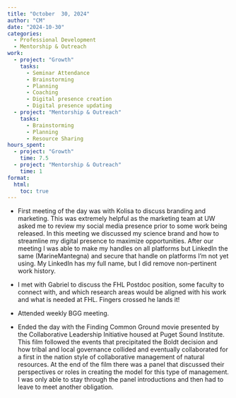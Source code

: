 ```yaml
---
title: "October  30, 2024"
author: "CM"
date: "2024-10-30"
categories:
  - Professional Development
  - Mentorship & Outreach
work:
  - project: "Growth"
    tasks: 
      - Seminar Attendance
      - Brainstorming
      - Planning
      - Coaching
      - Digital presence creation
      - Digital presence updating
  - project: "Mentorship & Outreach"
    tasks: 
      - Brainstorming
      - Planning
      - Resource Sharing
hours_spent:
  - project: "Growth"
    time: 7.5
  - project: "Mentorship & Outreach"
    time: 1
format:
  html:
    toc: true
---
```


* First meeting of the day was with Kolisa to discuss branding and marketing. This was extremely helpful as the marketing team at UW asked me to review my social media presence prior to some work being released. In this meeting we discussed my science brand and how to streamline my digital presence to maximize opportunities. After our meeting I was able to make my handles on all platforms but LinkedIn the same (MarineMantegna) and secure that handle on platforms I’m not yet using. My LinkedIn has my full name, but I did remove non-pertinent work history.\

* I met with Gabriel to discuss the FHL Postdoc position, some faculty to connect with, and which research areas would be aligned with his work and what is needed at FHL. Fingers crossed he lands it!\

* Attended weekly BGG meeting.\

* Ended the day with the Finding Common Ground movie presented by the Collaborative Leadership Initiative housed at Puget Sound Institute. This film followed the events that precipitated the Boldt decision and how tribal and local governance collided and eventually collaborated for a first in the nation style of collaborative management of natural resources. At the end of the film there was a panel that discussed their perspectives or roles in creating the model for this type of management. I was only able to stay through the panel introductions and then had to leave to meet another obligation.
